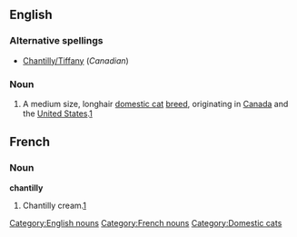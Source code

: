 ==English==
===Alternative spellings===
*[[Chantilly/Tiffany]] (''Canadian'')

===Noun===
{{en-noun|sg=[[Chantilly]]}}

# A medium size, longhair [[domestic cat]] [[breed]], originating in [[Canada]] and the [[United States]].[[w:Chantilly-Tiffany cat|1]]

==French==
===Noun===
'''chantilly''' {{f}}
# Chantilly cream.[[w:Chantilly cream|1]]

[[Category:English nouns]]
[[Category:French nouns]]
[[Category:Domestic cats]]